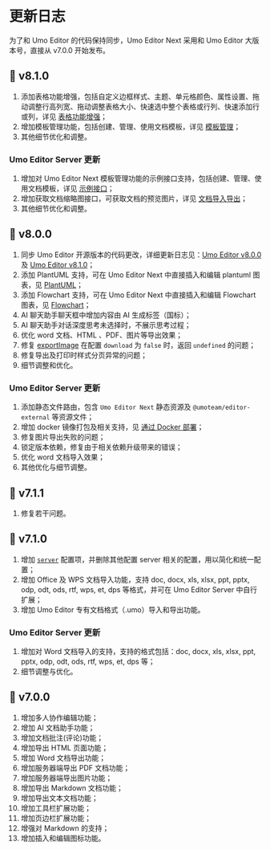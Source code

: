 
# 更新日志

<Callout type="warning" emoji="❗">
为了和 Umo Editor 的代码保持同步，Umo Editor Next 采用和 Umo Editor 大版本号，直接从 v7.0.0 开始发布。
</Callout>

## 🚀  v8.1.0
1. 添加表格功能增强，包括自定义边框样式、主题、单元格颜色、属性设置、拖动调整行高列宽、拖动调整表格大小、快速选中整个表格或行列、快速添加行或列，详见 [表格功能增强](./table)；
2. 增加模板管理功能，包括创建、管理、使用文档模板，详见 [模板管理](./template)；
3. 其他细节优化和调整。

### Umo Editor Server 更新

1. 增加对 Umo Editor Next 模板管理功能的示例接口支持，包括创建、管理、使用文档模板，详见 [示例接口](../server/api#示例接口)；
2. 增加获取文档缩略图接口，可获取文档的预览图片，详见 [文档导入导出](../server/api#文档导入导出)；
3. 其他细节优化和调整。

## 🎉  v8.0.0

1. 同步 Umo Editor 开源版本的代码更改，详细更新日志见：[Umo Editor v8.0.0](../editor/changelog#--v800-2025-08-31) 及 [Umo Editor v8.1.0](../editor/changelog#--v810-2025-09-06)；
2. 添加 PlantUML 支持，可在 Umo Editor Next 中直接插入和编辑 plantuml 图表，见 [PlantUML](./other#plantuml-图表)；
3. 添加 Flowchart 支持，可在 Umo Editor Next 中直接插入和编辑 Flowchart 图表，见 [Flowchart](./other#flowchart-图表)；
4. AI 聊天助手聊天框中增加内容由 AI 生成标签（国标）；
5. AI 聊天助手对话深度思考未选择时，不展示思考过程；
6. 优化 word 文档、HTML 、PDF、图片等导出效果；
7. 修复 [exportImage](./export#exportimage) 在配置 `download` 为 `false` 时，返回 `undefined` 的问题；
8. 修复导出及打印时样式分页异常的问题；
9. 细节调整和优化。

### Umo Editor Server 更新

1. 添加静态文件路由，包含 `Umo Editor Next` 静态资源及 `@umoteam/editor-external` 等资源文件；
2. 增加 docker 镜像打包及相关支持，见 [通过 Docker 部署](../server/docker)；
3. 修复图片导出失败的问题；
4. 锁定版本依赖，修复由于相关依赖升级带来的错误；
5. 优化 word 文档导入效果；
6. 其他优化与细节调整。

## 🚀  v7.1.1

1. 修复若干问题。

## 🚀  v7.1.0

1. 增加 [`server`](./server) 配置项，并删除其他配置 server 相关的配置，用以简化和统一配置；
2. 增加 Office 及 WPS 文档导入功能，支持 doc, docx, xls, xlsx, ppt, pptx, odp, odt, ods, rtf, wps, et, dps 等格式，并可在 Umo Editor Server 中自行扩展；
3. 增加 Umo Editor 专有文档格式（.umo）导入和导出功能。

### Umo Editor Server 更新

1. 增加对 Word 文档导入的支持，支持的格式包括：doc, docx, xls, xlsx, ppt, pptx, odp, odt, ods, rtf, wps, et, dps 等；
2. 细节调整与优化。

## 🎉  v7.0.0

1. 增加多人协作编辑功能；
2. 增加 AI 文档助手功能；
3. 增加文档批注(评论)功能；
4. 增加导出 HTML 页面功能；
5. 增加 Word 文档导出功能；
6. 增加服务器端导出 PDF 文档功能；
7. 增加服务器端导出图片功能；
8. 增加导出 Markdown 文档功能；
9. 增加导出文本文档功能；
10. 增加工具栏扩展功能；
11. 增加页边栏扩展功能；
12. 增强对 Markdown 的支持；
13. 增加插入和编辑图标功能。
